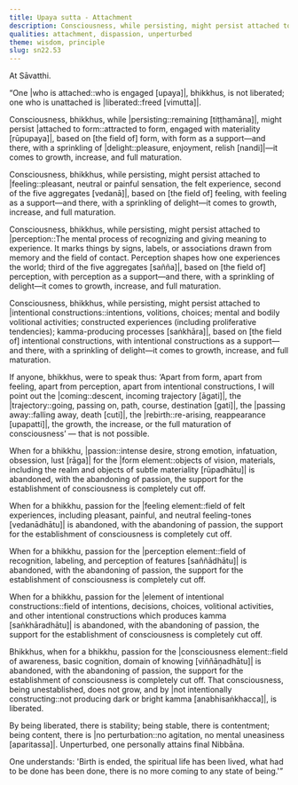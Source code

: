 ```yaml
---
title: Upaya sutta - Attachment
description: Consciousness, while persisting, might persist attached to form, feeling, perception, and intentional constructions. When passion for these is abandoned, the support for the establishment of consciousness is completely cut off. That consciousness, being unestablished, does not grow, and by not intentionally constructing, is liberated.
qualities: attachment, dispassion, unperturbed
theme: wisdom, principle
slug: sn22.53
---
```


At Sāvatthi.

“One |who is attached::who is engaged [upaya]|, bhikkhus, is not liberated; one who is unattached is |liberated::freed [vimutta]|.

Consciousness, bhikkhus, while |persisting::remaining [tiṭṭhamāna]|, might persist |attached to form::attracted to form, engaged with materiality [rūpupaya]|, based on [the field of] form, with form as a support—and there, with a sprinkling of |delight::pleasure, enjoyment, relish [nandi]|—it comes to growth, increase, and full maturation.

Consciousness, bhikkhus, while persisting, might persist attached to |feeling::pleasant, neutral or painful sensation, the felt experience, second of the five aggregates [vedanā]|, based on [the field of] feeling, with feeling as a support—and there, with a sprinkling of delight—it comes to growth, increase, and full maturation.

Consciousness, bhikkhus, while persisting, might persist attached to |perception::The mental process of recognizing and giving meaning to experience. It marks things by signs, labels, or associations drawn from memory and the field of contact. Perception shapes how one experiences the world; third of the five aggregates [sañña]|, based on [the field of] perception, with perception as a support—and there, with a sprinkling of delight—it comes to growth, increase, and full maturation.

Consciousness, bhikkhus, while persisting, might persist attached to |intentional constructions::intentions, volitions, choices; mental and bodily volitional activities; constructed experiences (including proliferative tendencies); kamma-producing processes [saṅkhāra]|, based on [the field of] intentional constructions, with intentional constructions as a support—and there, with a sprinkling of delight—it comes to growth, increase, and full maturation.

If anyone, bhikkhus, were to speak thus: ‘Apart from form, apart from feeling, apart from perception, apart from intentional constructions, I will point out the |coming::descent, incoming trajectory [āgati]|, the |trajectory::going, passing on, path, course, destination [gati]|, the |passing away::falling away, death [cuti]|, the |rebirth::re-arising, reappearance [upapatti]|, the growth, the increase, or the full maturation of consciousness’ — that is not possible.

When for a bhikkhu, |passion::intense desire, strong emotion, infatuation, obsession, lust [rāga]| for the |form element::objects of vision, materials, including the realm and objects of subtle materiality [rūpadhātu]| is abandoned, with the abandoning of passion, the support for the establishment of consciousness is completely cut off.

When for a bhikkhu, passion for the |feeling element::field of felt experiences, including pleasant, painful, and neutral feeling-tones [vedanādhātu]| is abandoned, with the abandoning of passion, the support for the establishment of consciousness is completely cut off.

When for a bhikkhu, passion for the |perception element::field of recognition, labeling, and perception of features [saññādhātu]| is abandoned, with the abandoning of passion, the support for the establishment of consciousness is completely cut off.

When for a bhikkhu, passion for the |element of intentional constructions::field of intentions, decisions, choices, volitional activities, and other intentional constructions which produces kamma [saṅkhāradhātu]| is abandoned, with the abandoning of passion, the support for the establishment of consciousness is completely cut off.

Bhikkhus, when for a bhikkhu, passion for the |consciousness element::field of awareness, basic cognition, domain of knowing [viññāṇadhātu]| is abandoned, with the abandoning of passion, the support for the establishment of consciousness is completely cut off. That consciousness, being unestablished, does not grow, and by |not intentionally constructing::not producing dark or bright kamma [anabhisaṅkhacca]|, is liberated.

By being liberated, there is stability; being stable, there is contentment; being content, there is |no perturbation::no agitation, no mental uneasiness [aparitassa]|. Unperturbed, one personally attains final Nibbāna.

One understands: 'Birth is ended, the spiritual life has been lived, what had to be done has been done, there is no more coming to any state of being.'”